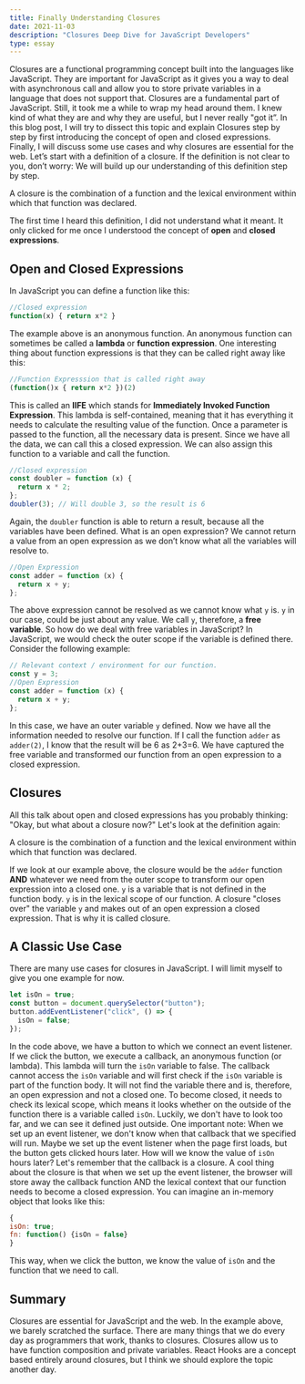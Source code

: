 ```yaml
---
title: Finally Understanding Closures
date: 2021-11-03
description: "Closures Deep Dive for JavaScript Developers"
type: essay
---
```


Closures are a functional programming concept built into the languages like JavaScript. They are important for JavaScript as it gives you a way to deal with asynchronous call and allow you to store private variables in a language that does not support that.
Closures are a fundamental part of JavaScript. Still, it took me a while to wrap my head around them. I knew kind of what they are and why they are useful, but I never really "got it”. In this blog post, I will try to dissect this topic and explain Closures step by step by first introducing the concept of open and closed expressions. Finally, I will discuss some use cases and why closures are essential for the web.
Let’s start with a definition of a closure. If the definition is not clear to you, don’t worry: We will build up our understanding of this definition step by step.

<Quote>
  A closure is the combination of a function and the lexical environment within
  which that function was declared.
</Quote>

The first time I heard this definition, I did not understand what it meant. It only clicked for me once I understood the concept of **open** and **closed expressions**.

## Open and Closed Expressions

In JavaScript you can define a function like this:

```js
//Closed expression
function(x) { return x*2 }
```

The example above is an anonymous function. An anonymous function can sometimes be called a **lambda** or **function expression**.
One interesting thing about function expressions is that they can be called right away like this:

```js
//Function Expresssion that is called right away
(function()x { return x*2 })(2)
```

This is called an **IIFE** which stands for **Immediately Invoked Function Expression**.
This lambda is self-contained, meaning that it has everything it needs to calculate the resulting value of the function. Once a parameter is passed to the function, all the necessary data is present. Since we have all the data, we can call this a closed expression. We can also assign this function to a variable and call the function.

```js
//Closed expression
const doubler = function (x) {
  return x * 2;
};
doubler(3); // Will double 3, so the result is 6
```

Again, the `doubler` function is able to return a result, because all the variables have been defined. What is an open expression? We cannot return a value from an open expression as we don’t know what all the variables will resolve to.

```js
//Open Expression
const adder = function (x) {
  return x + y;
};
```

The above expression cannot be resolved as we cannot know what `y` is. `y` in our case, could be just about any value. We call `y`, therefore, a **free variable**. So how do we deal with free variables in JavaScript? In JavaScript, we would check the outer scope if the variable is defined there. Consider the following example:

```js
// Relevant context / environment for our function.
const y = 3;
//Open Expression
const adder = function (x) {
  return x + y;
};
```

In this case, we have an outer variable `y` defined. Now we have all the information needed to resolve our function. If I call the function `adder` as `adder(2)`, I know that the result will be 6 as 2+3=6. We have captured the free variable and transformed our function from an open expression to a closed expression.

## Closures

All this talk about open and closed expressions has you probably thinking: "Okay, but what about a closure now?" Let's look at the definition again:

<Quote>
  A closure is the combination of a function and the lexical environment within
  which that function was declared.
</Quote>

If we look at our example above, the closure would be the `adder` function **AND** whatever we need from the outer scope to transform our open expression into a closed one. `y` is a variable that is not defined in the function body. `y` is in the lexical scope of our function.
A closure "closes over" the variable `y` and makes out of an open expression a closed expression. That is why it is called closure.

## A Classic Use Case

There are many use cases for closures in JavaScript. I will limit myself to give you one example for now.

```js
let isOn = true;
const button = document.querySelector("button");
button.addEventListener("click", () => {
  isOn = false;
});
```

In the code above, we have a button to which we connect an event listener. If we click the button, we execute a callback, an anonymous function (or lambda). This lambda will turn the `isOn` variable to false. The callback cannot access the `isOn` variable and will first check if the `isOn` variable is part of the function body. It will not find the variable there and is, therefore, an open expression and not a closed one. To become closed, it needs to check its lexical scope, which means it looks whether on the outside of the function there is a variable called `isOn`. Luckily, we don't have to look too far, and we can see it defined just outside.
One important note: When we set up an event listener, we don't know when that callback that we specified will run. Maybe we set up the event listener when the page first loads, but the button gets clicked hours later. How will we know the value of `isOn` hours later? Let's remember that the callback is a closure.
A cool thing about the closure is that when we set up the event listener, the browser will store away the callback function AND the lexical context that our function needs to become a closed expression. You can imagine an in-memory object that looks like this:

```js
{
isOn: true;
fn: function() {isOn = false}
}
```

This way, when we click the button, we know the value of `isOn` and the function that we need to call.

## Summary

Closures are essential for JavaScript and the web. In the example above, we barely scratched the surface. There are many things that we do every day as programmers that work, thanks to closures. Closures allow us to have function composition and private variables. React Hooks are a concept based entirely around closures, but I think we should explore the topic another day.
